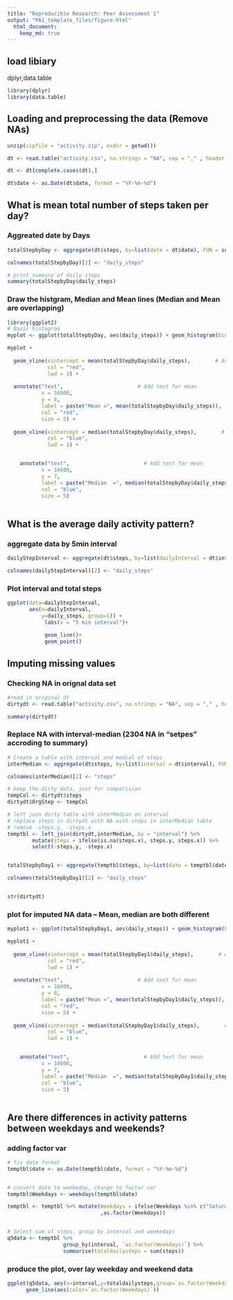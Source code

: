 ```yaml
---
title: "Reproducible Research: Peer Assessment 1"
output: "PA1_template_files/figure-html"
  html_document:
    keep_md: true
---
```

## load libiary 
dplyr,data.table

```r

library(dplyr)
library(data.table)

```


## Loading and preprocessing the data (Remove NAs)

```r

unzip(zipfile = "activity.zip", exdir = getwd())

dt <- read.table("activity.csv", na.strings = "NA", sep = "," , header = T)

dt <- dt[complete.cases(dt),]

dt$date <- as.Date(dt$date, format = "%Y-%m-%d")


```


## What is mean total number of steps taken per day?

### Aggreated date by Days

```r
totalStepbyDay <- aggregate(dt$steps, by=list(date = dt$date), FUN = sum)

colnames(totalStepbyDay)[2] <- "daily_steps"

# print summary of daily steps
summary(totalStepbyDay$daily_steps)

```
### Draw the histgram, Median and Mean lines (Median and Mean are overlapping)

```r
library(ggplot2)
# Basic histogram
myplot <- ggplot(totalStepbyDay, aes(daily_steps)) + geom_histogram(binwidth=2000)

myplot + 
  
  geom_vline(xintercept = mean(totalStepbyDay$daily_steps),        # Add line for mean
             col = "red",
             lwd = 3) + 
  
  annotate("text",                        # Add text for mean
           x = 16000,
           y = 8,
           label = paste("Mean =", mean(totalStepbyDay$daily_steps)),
           col = "red",
           size = 5) + 
  
  geom_vline(xintercept = median(totalStepbyDay$daily_steps),        # Add line for mean
             col = "blue",
             lwd = 1) +


    annotate("text",                        # Add text for mean
           x = 14000,
           y = 7,
           label = paste("Median  =", median(totalStepbyDay$daily_steps),"(Media and Mean overlaps)"),
           col = "blue",
           size = 5)
  

```


## What is the average daily activity pattern?

### aggregate data by 5min interval 

```r
dailyStepInterval <- aggregate(dt$steps, by=list(dailyInterval = dt$interval), FUN = sum)

colnames(dailyStepInterval)[2] <- "daily_steps"

```

### Plot interval and total steps

```r
ggplot(data=dailyStepInterval, 
       aes(x=dailyInterval, 
           y=daily_steps, group=1)) +
            labs(x = "5 min interval")+
  
            geom_line()+
            geom_point()

```



## Imputing missing values

### Checking NA in orignal data set

```r

#read in original dt
dirtydt <- read.table("activity.csv", na.strings = "NA", sep = "," , header = T)

summary(dirtydt)

```


### Replace NA with interval-median (2304 NA in "setpes" accroding to summary)

```r

# Create a table with interval and medial of steps 
interMedian <- aggregate(dt$steps, by=list(interval = dt$interval), FUN = median)

colnames(interMedian)[2] <- "steps"

# keep the dirty data, just for comparision
tempCol <- dirtydt$steps
dirtydt$OrgStep <- tempCol

# left join dirty table with interMedian on interval
# replace steps in dirtydt with NA with steps in interMedian table
# remove -steps.y, -steps.x 
temptbl <- left_join(dirtydt,interMedian, by = "interval") %>% 
        mutate(steps = ifelse(is.na(steps.x), steps.y, steps.x)) %>%
        select(-steps.y, -steps.x) 


totalStepbyDay1 <- aggregate(temptbl$steps, by=list(date = temptbl$date), FUN = sum)

colnames(totalStepbyDay1)[2] <- "daily_steps"


str(dirtydt)

```


### plot for imputed NA data -- Mean, median are both different
```r

myplot1 <- ggplot(totalStepbyDay1, aes(daily_steps)) + geom_histogram(binwidth=2000)

myplot1 + 
  
  geom_vline(xintercept = mean(totalStepbyDay1$daily_steps),        # Add line for mean
             col = "red",
             lwd = 1) + 
  
  annotate("text",                        # Add text for mean
           x = 16000,
           y = 8,
           label = paste("Mean =", mean(totalStepbyDay1$daily_steps)),
           col = "red",
           size = 5) + 
  
  geom_vline(xintercept = median(totalStepbyDay1$daily_steps),        # Add line for mean
             col = "blue",
             lwd = 1) +


    annotate("text",                        # Add text for mean
           x = 14000,
           y = 7,
           label = paste("Median  =", median(totalStepbyDay1$daily_steps),"(Media and Mean overlaps)"),
           col = "blue",
           size = 5)
  

```



## Are there differences in activity patterns between weekdays and weekends?

### adding factor var

```r

# fix date format
temptbl$date <- as.Date(temptbl$date, format = "%Y-%m-%d")


# convert date to weekeday, change to factor var
temptbl$Weekdays <- weekdays(temptbl$date)

temptbl <- temptbl %>% mutate(Weekdays = ifelse(Weekdays %in% c("Saturday","Sunday"), "Weekend", "Weekday")
                              ,as.factor(Weekdays))


# Select sum of steps, group by interval and weekedays 
q5data <- temptbl %>% 
                  group_by(interval, `as.factor(Weekdays)`) %>%
                  summarise(totaldailysteps = sum(steps))

```
### produce the plot, over lay weekday and weekend data

```r

ggplot(q5data, aes(x=interval,y=totaldailysteps,group=`as.factor(Weekdays)`)) + 
      geom_line(aes(color=`as.factor(Weekdays)`))

```

